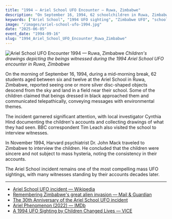 ```yaml
---
title: "1994 — Ariel School UFO Encounter — Ruwa, Zimbabwe"
description: "On September 16, 1994, 62 schoolchildren in Ruwa, Zimbabwe, reported witnessing a UFO landing and encountering beings, making it one of the most compelling mass UFO sightings in history."
keywords: ["Ariel School", "1994 UFO sighting", "Zimbabwe UFO", "schoolchildren UFO", "alien encounter", "UFO landing", "John Mack", "credible UFO case", "mass UFO sighting", "Africa UFO"]
image: "/images/ariel-school-ufo-1994.jpg"
date: "2025-06-05"
event_date: "1994-09-16"
slug: "1994_Ariel_School_UFO_Encounter_Ruwa_Zimbabwe"
---
```


![Ariel School UFO Encounter 1994 — Ruwa, Zimbabwe](/images/ariel-school-ufo-1994.jpg)
*Children's drawings depicting the beings witnessed during the 1994 Ariel School UFO encounter in Ruwa, Zimbabwe*

On the morning of September 16, 1994, during a mid-morning break, 62 students aged between six and twelve at the Ariel School in Ruwa, Zimbabwe, reported seeing one or more silver disc-shaped objects descend from the sky and land in a field near their school. Some of the children claimed that beings dressed in black approached them and communicated telepathically, conveying messages with environmental themes.

The incident garnered significant attention, with local investigator Cynthia Hind documenting the children's accounts and collecting drawings of what they had seen. BBC correspondent Tim Leach also visited the school to interview witnesses.

In November 1994, Harvard psychiatrist Dr. John Mack traveled to Zimbabwe to interview the children. He concluded that the children were sincere and not subject to mass hysteria, noting the consistency in their accounts.

The Ariel School incident remains one of the most compelling mass UFO sightings, with many witnesses standing by their accounts decades later.

---

- [Ariel School UFO incident — Wikipedia](https://en.wikipedia.org/wiki/Ariel_School_UFO_incident)
- [Remembering Zimbabwe's great alien invasion — Mail & Guardian](https://mg.co.za/article/2014-09-04-remembering-zimbabwes-great-alien-invasion/)
- [The 30th Anniversary of the Ariel School UFO incident](https://www.ufospensacolabeach.com/the-30th-anniversary-of-the-ariel-school-ufo-incident/)
- [Ariel Phenomenon (2022) — IMDb](https://www.imdb.com/title/tt20216382/)
- [A 1994 UFO Sighting by Children Changed Lives — VICE](https://www.vice.com/en/article/encounters-netflix-zimbabwe-ufo-sighting/)
